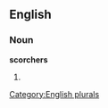 
==English==

===Noun===
'''scorchers'''

# {{plural of|[[scorcher]]}}

[[Category:English plurals]]